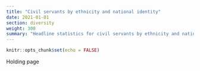 ```yaml
---
title: "Civil servants by ethnicity and national identity"
date: 2021-01-01
section: diversity
weight: 300
summary: "Headline statistics for civil servants by ethnicity and national identity"
---
```


```r
knitr::opts_chunk$set(echo = FALSE)
```

Holding page
